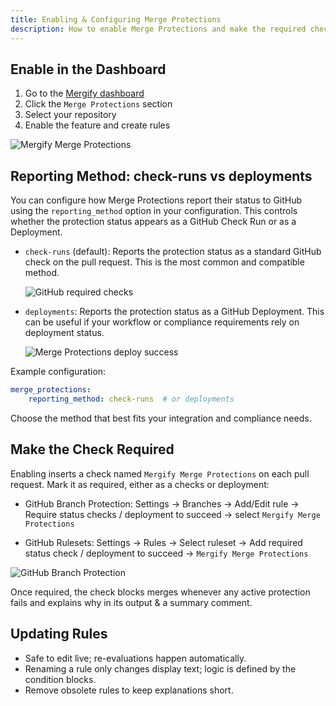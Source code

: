 ```yaml
---
title: Enabling & Configuring Merge Protections
description: How to enable Merge Protections and make the required check effective.
---
```



## Enable in the Dashboard

1. Go to the [Mergify dashboard](https://dashboard.mergify.com)
2. Click the `Merge Protections` section
3. Select your repository
4. Enable the feature and create rules

<Image src={mainScreen} alt="Mergify Merge Protections" />

## Reporting Method: check-runs vs deployments

You can configure how Merge Protections report their status to GitHub using the
`reporting_method` option in your configuration. This controls whether the
protection status appears as a GitHub Check Run or as a Deployment.

- `check-runs` (default): Reports the protection status as a standard GitHub
  check on the pull request. This is the most common and compatible method.

  <Image src={requiredChecksScreen} alt="GitHub required checks" />

- `deployments`: Reports the protection status as a GitHub Deployment. This can
  be useful if your workflow or compliance requirements rely on deployment
  status.

  <Image src={deployScreenshot} alt="Merge Protections deploy success" />

Example configuration:
```yaml
merge_protections:
	reporting_method: check-runs  # or deployments
```

Choose the method that best fits your integration and compliance needs.

## Make the Check Required

Enabling inserts a check named `Mergify Merge Protections` on each pull
request. Mark it as required, either as a checks or deployment:

- GitHub Branch Protection: Settings → Branches → Add/Edit rule → Require
  status checks / deployment to succeed → select `Mergify Merge Protections`

- GitHub Rulesets: Settings → Rules → Select ruleset → Add required status
  check / deployment to succeed → `Mergify Merge Protections`

<Image src={bpScreen} alt="GitHub Branch Protection" />

Once required, the check blocks merges whenever any active protection fails and
explains why in its output & a summary comment.

## Updating Rules

- Safe to edit live; re-evaluations happen automatically.
- Renaming a rule only changes display text; logic is defined by the condition blocks.
- Remove obsolete rules to keep explanations short.
